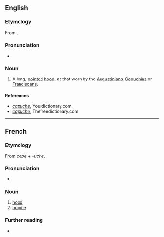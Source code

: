 ==English==

===Etymology===
From {{uder|en|fr|capuche}}.

===Pronunciation===
* {{a|UK}} {{IPA|en|/kəˈpuːtʃ/|/kaˈpuːʃ/}}

===Noun===
{{en-noun}}

# A long, [[pointed]] [[hood]], as that worn by the [[Augustinians]], [[w:Order of Friars Minor Capuchin|Capuchins]] or [[Franciscans]].

====References====
* ''[http://www.yourdictionary.com capuche]'', Yourdictionary.com
* ''[http://www.thefreedictionary.com capuche]'', Thefreedictionary.com

----

==French==

===Etymology===
From ''[[cape]]'' + ''[[-uche]]''.

===Pronunciation===
* {{fr-IPA}}

===Noun===
{{fr-noun|f}}

# [[hood]] {{gloss|headwear}}
# [[hoodie]]

===Further reading===
* {{R:TLFi}}